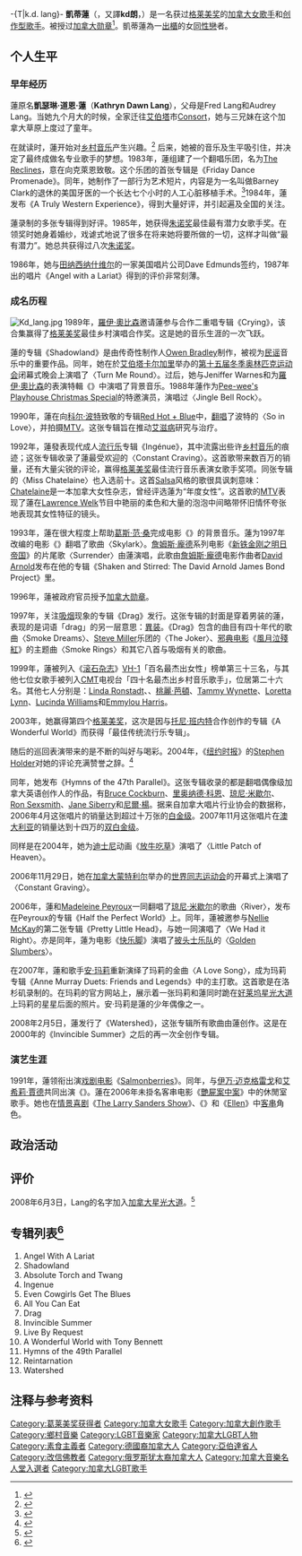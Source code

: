 -{T|k.d. lang}-
{{Infobox Musical artist
| Name                = K.D. Lang
| Img                 = Kd lang 2.jpg         
| Img_capt            = 
| Img_size            =  Landscape           = 
| Background          = solo_singer
| Birth_name          = Kathryn Dawn Lang
| Alias               = 
| Born                = {{birth date and age|1961|11|2}}
| Died                = 
| Origin              = {{CAN}}[[艾伯塔|艾伯塔]][[埃德蒙顿|埃德蒙顿]] 
| Instrument          = 
| Genre               = [[乡村音乐|乡村]]、[[流行音乐|流行]]
| Occupation          = [[创作型歌手|创作型歌手]]
| Years_active        = 1984年至今
| Label               = [[Bumstead_Records|Bumstead]]，[[Sire_Records|Sire]]，[[华纳兄弟唱片公司|华纳兄弟唱片公司]]，[[Nonesuch_Records|Nonesuch]]
| Associated_acts     = 
| URL                 = [http://www.kdlang.com/ www.kdlang.com]
}}
'''凱蒂蓮'''（{{lang-en|'''k.d. lang'''}}，又譯'''kd朗'''，{{bd|1961年|11月2日|||L}}）是一名获过[[格莱美奖|格莱美奖]]的[[加拿大|加拿大]][[女歌手|女歌手]]和[[创作型歌手|创作型歌手]]。被授过[[加拿大勋章|加拿大勋章]]<ref>{{cite news|url=http://www.who2.com/kdlang.html|title="K.D. Lang: A Who2 Profile"|publisher=who2.com|date=2008年6月29日|accessdate=2008年9月21日|archive-date=2008年9月6日|archive-url=https://web.archive.org/web/20080906111341/http://www.who2.com/kdlang.html|dead-url=no}}</ref>。凱蒂蓮為一[[出櫃|出櫃]]的女[[同性戀|同性戀]]者。

==个人生平==
===早年经历===
蓮原名'''凱瑟琳·道恩·蓮'''（'''Kathryn Dawn Lang'''），父母是Fred Lang和Audrey Lang。当她九个月大的时候，全家迁往[[艾伯塔|艾伯塔]]市[[Consort|Consort]]，她与三兄妹在这个加拿大草原上度过了童年。

在{{tsl|en|Red Deer College|红鹿学院}}就读时，蓮开始对[[乡村音乐|乡村音乐]]产生兴趣。<ref>{{cite news|url=http://www.cmt.com/artists/az/lang_kd/bio.jhtml|title=k.d. lang: Biography|publisher=CMT.com|date=2004年6月21日|accessdate=2008年9月20日|archive-date=2008年12月1日|archive-url=https://web.archive.org/web/20081201143127/http://www.cmt.com/artists/az/lang_kd/bio.jhtml|dead-url=no}}</ref> 后来，她被{{tsl|en|Patsy Cline|珮西·克萊恩}}的音乐及生平吸引住，并决定了最终成做名专业歌手的梦想。1983年，蓮组建了一个翻唱乐团，名为[[The_Reclines|The Reclines]]，意在向克萊恩致敬。这个乐团的首张专辑是《Friday Dance Promenade》。同年，她制作了一部行为艺术短片，内容是为一名叫做Barney Clark的退休的美国牙医的一个长达七个小时的人工心脏移植手术。<ref>{{cite news|url=http://www.enotes.com/contemporary-musicians/lang-k-d-biography|title="Lang, K.D. Biography: Contemporary Musicians"|publisher=enotes.com|date=2008年6月29日|accessdate=2008年9月21日|archive-date=2008年12月25日|archive-url=https://web.archive.org/web/20081225135745/http://www.enotes.com/contemporary-musicians/lang-k-d-biography|dead-url=no}}</ref>1984年，蓮发布《A Truly Western Experience》，得到大量好评，并引起遍及全国的关注。

蓮录制的多张专辑得到好评。1985年，她获得[[朱诺奖|朱诺奖]]最佳最有潜力女歌手奖。在领奖时她身着婚纱，戏谑式地说了很多在将来她将要所做的一切，这样才叫做“最有潜力”。她总共获得过八次[[朱诺奖|朱诺奖]]。

1986年，她与[[田纳西|田纳西]][[纳什维尔|纳什维尔]]的一家美国唱片公司Dave Edmunds签约，1987年出的唱片《Angel with a Lariat》得到的评价非常刻薄。

===成名历程===
[[File:Kd_lang.jpg|thumb]]
1989年，[[羅伊·奧比森|羅伊·奧比森]]邀请蓮参与合作二重唱专辑《Crying》，该合集赢得了[[格莱美奖|格莱美奖]]最佳乡村演唱合作奖。这是她的音乐生涯的一次飞跃。

蓮的专辑《Shadowland》是由传奇性制作人[[Owen_Bradley|Owen Bradley]]制作，被视为[[民谣|民谣]]音乐中的重要作品。同年，她在於[[艾伯塔|艾伯塔]][[卡尔加里|卡尔加里]]举办的[[1988年冬季奥林匹克运动会|第十五届冬季奥林匹克运动会]]闭幕式晚会上演唱了〈Turn Me Round〉。过后，她与Jeniffer Warnes和{{link-en|邦妮·瑞特|Bonnie Raitt}}为[[羅伊·奧比森|羅伊·奧比森]]的表演特輯《{{link-en|羅伊·奧比森與朋友：黑白之夜|Roy Orbison and Friends, A Black and White Night}}》中演唱了背景音乐。1988年蓮作为[[Pee-wee's_Playhouse_Christmas_Special|Pee-wee's Playhouse Christmas Special]]的特邀演员，演唱过〈Jingle Bell Rock〉。

1990年，蓮在向[[科尔·波特|科尔·波特]]致敬的专辑[[Red_Hot_+_Blue|Red Hot + Blue]]中，[[翻唱|翻唱]]了波特的〈So in Love〉，并拍摄[[MTV|MTV]]。这张专辑旨在推动[[艾滋病|艾滋病]]研究与治疗。

1992年，蓮發表现代成人[[流行乐|流行乐]]专辑《Ingénue》，其中流露出些许[[乡村音乐|乡村音乐]]的痕迹；这张专辑收录了蓮最受欢迎的〈Constant Craving〉。这首歌带来数百万的销量，还有大量尖锐的评论，赢得[[格莱美奖|格莱美奖]]最佳流行音乐表演女歌手奖项。同张专辑的〈Miss Chatelaine〉也入选前十。这首[[Salsa|Salsa]]风格的歌很具讽刺意味：[[Chatelaine_(杂志)|Chatelaine]]是一本加拿大女性杂志，曾经评选蓮为“年度女性”。这首歌的[[MTV|MTV]]表现了蓮在[[Lawrence_Welk|Lawrence Welk]]节目中艳丽的柔色和大量的泡泡中间略带怀旧情怀夸张地表现其女性特征的镜头。

1993年，蓮在很大程度上帮助[[葛斯·范·桑|葛斯·范·桑]]完成电影《{{link-en|小女子大指公|Even Cowgirls Get the Blues}}》的背景音乐。蓮为1997年改编的电影《{{link-en|情迷殺人夜|Midnight in the Garden of Good and Evil (film)}}》翻唱了歌曲〈Skylark〉。[[詹姆斯·龐德|詹姆斯·龐德]]系列电影《[[新铁金刚之明日帝国|新铁金刚之明日帝国]]》的片尾歌〈Surrender〉由蓮演唱，此歌由[[詹姆斯·龐德|詹姆斯·龐德]]电影作曲者[[David_Arnold|David Arnold]]发布在他的专辑《Shaken and Stirred: The David Arnold James Bond Project》里。

1996年，蓮被政府官员授予[[加拿大勋章|加拿大勋章]]。

1997年，关注[[吸烟|吸烟]]现象的专辑《Drag》发行。这张专辑的封面是穿着男装的蓮，表现的是词语「drag」的另一层意思：[[異装|異装]]。《Drag》包含的曲目有四十年代的歌曲〈Smoke Dreams〉、[[Steve_Miller|Steve Miller]]乐团的〈The Joker〉、[[邪典电影|邪典电影]]《[[風月泣殘紅|風月泣殘紅]]》的主题曲〈Smoke Rings〉和其它八首与吸烟有关的歌曲。

1999年，蓮被列入《[[滚石_(杂志)|滚石杂志]]》[[VH-1|VH-1]]「百名最杰出女性」榜单第三十三名，与其他七位女歌手被列入[[CMT|CMT]]电视台「四十名最杰出乡村音乐歌手」，位居第二十六名。其他七人分别是：[[Linda_Ronstadt|Linda Ronstadt]]、{{tsl|en|Patsy Cline|珮西·克萊恩}}、[[桃麗·芭頓|桃麗·芭頓]]、[[Tammy_Wynette|Tammy Wynette]]、[[Loretta_Lynn|Loretta Lynn]]、[[Lucinda_Williams|Lucinda Williams]]和[[Emmylou_Harris|Emmylou Harris]]。

2003年，她赢得第四个[[格莱美奖|格莱美奖]]，这次是因与[[托尼·班内特|托尼·班内特]]合作创作的专辑《A Wonderful World》而获得「最佳传统流行乐专辑」。

随后的巡回表演带来的是不断的叫好与喝彩。2004年，《[[纽约时报|纽约时报]]》的[[Stephen_Holder|Stephen Holder]]对她的评论充满赞誉之辞。<ref>{{cite news|url=http://query.nytimes.com/gst/fullpage.html?res=9F07E4DD1239F932A15755C0A9629C8B63|title="JVC Jazz Festival Reviews: Tai Chi Precision and Constant Shading"|publisher=New York Times|date=2008年6月29日|accessdate=2008年9月21日|archive-date=2008年12月10日|archive-url=https://web.archive.org/web/20081210100615/http://query.nytimes.com/gst/fullpage.html?res=9F07E4DD1239F932A15755C0A9629C8B63|dead-url=no}}</ref>

同年，她发布《Hymns of the 47th Parallel》。这张专辑收录的都是翻唱偶像级加拿大英语创作人的作品，有[[Bruce_Cockburn|Bruce Cockburn]]、[[里奥纳德·科恩|里奥纳德·科恩]]、[[琼尼·米歇尔|琼尼·米歇尔]]、[[Ron_Sexsmith|Ron Sexsmith]]、[[Jane_Siberry|Jane Siberry]]和[[尼爾·楊|尼爾·楊]]。据来自加拿大唱片行业协会的数据称，2006年4月这张唱片的销量达到超过十万张的[[白金级|白金级]]。2007年11月这张唱片在[[澳大利亚|澳大利亚]]的销量达到十四万的[[双白金级|双白金级]]。

同样是在2004年，她为[[迪士尼|迪士尼]]动画《[[放牛吃草|放牛吃草]]》演唱了〈Little Patch of Heaven〉。

2006年11月29日，她在[[加拿大|加拿大]][[蒙特利尔|蒙特利尔]]举办的[[世界同志运动会|世界同志运动会]]的开幕式上演唱了〈Constant Graving〉。

2006年，蓮和[[Madeleine_Peyroux|Madeleine Peyroux]]一同翻唱了[[琼尼·米歇尔|琼尼·米歇尔]]的歌曲〈River〉，发布在Peyroux的专辑《Half the Perfect World》上。同年，蓮被邀参与[[Nellie_McKay|Nellie McKay]]的第二张专辑《Pretty Little Head》，与她一同演唱了〈We Had it Right〉。亦是同年，蓮为电影《[[快乐脚|快乐脚]]》演唱了[[披头士乐队|披头士乐队]]的〈[[Golden_Slumbers_(披頭四歌曲)|Golden Slumbers]]〉。

在2007年，蓮和歌手[[安·玛莉|安·玛莉]]重新演绎了玛莉的金曲〈A Love Song〉，成为玛莉专辑《Anne Murray Duets: Friends and Legends》中的主打歌。这首歌是在洛杉矶录制的。在玛莉的官方网站上，展示着一张玛莉和蓮同时跪在[[好莱坞星光大道|好莱坞星光大道]]上玛莉的星星后面的照片。安·玛莉是蓮的少年偶像之一。

2008年2月5日，蓮发行了《Watershed》，这张专辑所有歌曲由蓮创作。这是在2000年的《Invincible Summer》之后的再一次全创作专辑。

===演艺生涯===
1991年，蓮领衔出演[[戏剧电影|戏剧电影]]《[[Salmonberries|Salmonberries]]》。同年，与[[伊万·迈克格雷戈|伊万·迈克格雷戈]]和[[艾希莉·賈德|艾希莉·賈德]]共同出演《{{link-en|燃情追蹤|Eye of the Beholder (film)}}》。蓮在2006年未掛名客串电影《[[艷屍案中案|艷屍案中案]]》中的休閒室歌手。她也在[[情景喜剧|情景喜剧]]《[[The_Larry_Sanders_Show|The Larry Sanders Show]]》、《{{tsl|en|Dharma & Greg|老公老婆不登對}}》和《[[Ellen|Ellen]]》中[[客串|客串]]角色。

==政治活动==
==评价==
2008年6月3日，Lang的名字加入[[加拿大星光大道|加拿大星光大道]]。<ref>{{cite news|url=http://www.ctv.ca/servlet/ArticleNews/story/CTVNews/20080603/walk_fame_080603/20080603?hub=TopStories|title="Steve Nash, kd lang among new Walk of Fame inductees"|publisher=[[CTV電視網|CTV]]|date=2008年6月3日|accessdate=2008年9月21日|archive-date=2008年6月4日|archive-url=https://web.archive.org/web/20080604075102/http://www.ctv.ca/servlet/ArticleNews/story/CTVNews/20080603/walk_fame_080603/20080603?hub=TopStories|dead-url=no}}</ref>

==专辑列表<ref>{{cite news|url=http://www.kdlang.com/site.php?content=music|title=k.d. lang :: Music:|date=2008年9月21日|accessdate=2008年9月21日|archive-date=2009年1月5日|archive-url=https://web.archive.org/web/20090105083550/http://www.kdlang.com/site.php?content=music|dead-url=yes}}</ref>==
#Angel With A Lariat
#Shadowland
#Absolute Torch and Twang
#Ingenue
#Even Cowgirls Get The Blues
#All You Can Eat
#Drag
#Invincible Summer
#Live By Request
#A Wonderful World with Tony Bennett
#Hymns of the 49th Parallel
#Reintarnation
#Watershed

==注释与参考资料==
{{reflist}}

{{Authority control}}
{{DEFAULTSORT:Lang, k.d.}}
[[Category:葛莱美奖获得者|Category:葛莱美奖获得者]]
[[Category:加拿大女歌手|Category:加拿大女歌手]]
[[Category:加拿大創作歌手|Category:加拿大創作歌手]]
[[Category:鄉村音樂|Category:鄉村音樂]]
[[Category:LGBT音樂家|Category:LGBT音樂家]]
[[Category:加拿大LGBT人物|Category:加拿大LGBT人物]]
[[Category:素食主義者|Category:素食主義者]]
[[Category:德國裔加拿大人|Category:德國裔加拿大人]]
[[Category:亞伯達省人|Category:亞伯達省人]]
[[Category:改信佛教者|Category:改信佛教者]]
[[Category:俄罗斯犹太裔加拿大人|Category:俄罗斯犹太裔加拿大人]]
[[Category:加拿大音樂名人堂入選者|Category:加拿大音樂名人堂入選者]]
[[Category:加拿大LGBT歌手|Category:加拿大LGBT歌手]]